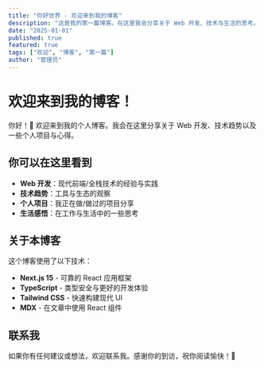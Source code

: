 ```yaml
---
title: "你好世界 - 欢迎来到我的博客"
description: "这是我的第一篇博客。在这里我会分享关于 Web 开发、技术与生活的思考。"
date: "2025-01-01"
published: true
featured: true
tags: ["欢迎", "博客", "第一篇"]
author: "管理员"
---
```


# 欢迎来到我的博客！

你好！👋 欢迎来到我的个人博客。我会在这里分享关于 Web 开发、技术趋势以及一些个人项目与心得。

## 你可以在这里看到

- **Web 开发**：现代前端/全栈技术的经验与实践
- **技术趋势**：工具与生态的观察
- **个人项目**：我正在做/做过的项目分享
- **生活感悟**：在工作与生活中的一些思考

## 关于本博客

这个博客使用了以下技术：

- **Next.js 15** - 可靠的 React 应用框架
- **TypeScript** - 类型安全与更好的开发体验
- **Tailwind CSS** - 快速构建现代 UI
- **MDX** - 在文章中使用 React 组件

## 联系我

如果你有任何建议或想法，欢迎联系我。感谢你的到访，祝你阅读愉快！🚀